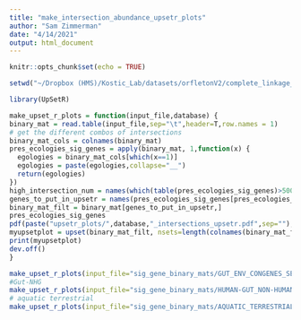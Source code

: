 ```yaml
---
title: "make_intersection_abundance_upsetr_plots"
author: "Sam Zimmerman"
date: "4/14/2021"
output: html_document
---
```


```r
knitr::opts_chunk$set(echo = TRUE)
```


```r
setwd("~/Dropbox (HMS)/Kostic_Lab/datasets/orfletonV2/complete_linkage_analysis/abundance/pval_tables_all_comparisons")
```

```r
library(UpSetR)

make_upset_r_plots = function(input_file,database) {
binary_mat = read.table(input_file,sep="\t",header=T,row.names = 1)
# get the different combos of intersections 
binary_mat_cols = colnames(binary_mat)
pres_ecologies_sig_genes = apply(binary_mat, 1,function(x) {
  egologies = binary_mat_cols[which(x==1)]
  egologies = paste(egologies,collapse="__")
  return(egologies)
})
high_intersection_num = names(which(table(pres_ecologies_sig_genes)>500))
genes_to_put_in_upsetr = names(pres_ecologies_sig_genes[pres_ecologies_sig_genes%in%high_intersection_num])
binary_mat_filt = binary_mat[genes_to_put_in_upsetr,]
pres_ecologies_sig_genes
pdf(paste("upsetr_plots/",database,"_intersections_upsetr.pdf",sep=""),width=14,height=8)
myupsetplot = upset(binary_mat_filt, nsets=length(colnames(binary_mat_filt)),nintersects=NA,order.by="freq")
print(myupsetplot)
dev.off()
}

make_upset_r_plots(input_file="sig_gene_binary_mats/GUT_ENV_CONGENES_SEQS_sigGenes_intersections_binary_mat.txt",database="GUT_ENV_CONGENES_SEQS")
#Gut-NHG
make_upset_r_plots(input_file="sig_gene_binary_mats/HUMAN-GUT_NON-HUMAN-GUT_CONGENES_SEQS_V2_sigGenes_intersections_binary_mat.txt",database="HUMAN-GUT_NON-HUMAN-GUT_CONGENES_SEQS_V2")
# aquatic terrestrial
make_upset_r_plots(input_file="sig_gene_binary_mats/AQUATIC_TERRESTRIAL_CONGENES_V2_SEQS_sigGenes_intersections_binary_mat.txt",database="AQUATIC_TERRESTRIAL_CONGENES_V2_SEQS")

```
